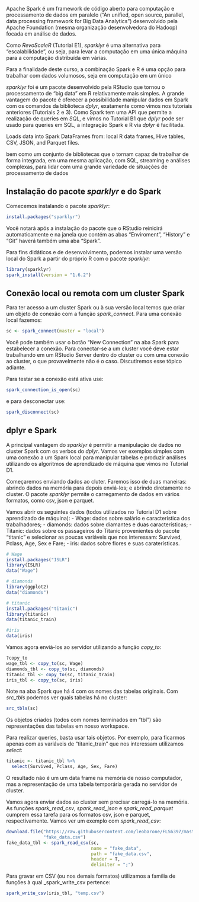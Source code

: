 Apache Spark é um framework de código aberto para computação e processamento de dados em paralelo ("An unified, open source, parallel, data processing framework for Big Data Analytics") desenvolvido pela Apache Foundation (mesma organização desenvolvedora do Hadoop) focada em análise de dados.

Como _RevoScaleR_ (Tutorial E1), _sparklyr_ é uma alternativa para "escalabilidade", ou seja, para levar a computação em uma única máquina para a computação distribuída em várias.

Para a finalidade deste curso, a combinação Spark e R é uma opção para trabalhar com dados volumosos, seja em computação em um único 

_sparklyr_ foi é um pacote desenvolvido pela RStudio que tornou o processamento de "big data" em R relativamente mais simples. A grande vantagem do pacote é oferecer a possibilidade manipular dados em Spark com os comandos da biblioteca _dplyr_, exatamente como vimos nos tutoriais anteriores (Tutoriais 2 e 3). Como Spark tem uma API que permite a realização de queries em _SQL_, e vimos no Tutorial B1 que _dplyr_ pode ser usado para queries em SQL, a integração Spark e R via _dplyr_ é facilitada.

Loads data into Spark DataFrames from: local R data frames, Hive tables, CSV, JSON, and Parquet files.


bem como um conjunto de bibliotecas que o tornam capaz de trabalhar de forma integrada, em uma mesma aplicação, com SQL, streaming e análises complexas, para lidar com uma grande variedade de situações de processamento de dados

## Instalação do pacote _sparklyr_ e do Spark

Comecemos instalando o pacote _sparklyr_:

```r
install.packages("sparklyr")
```

Você notará após a instalação do pacote que o RStudio reinicirá automaticamente e na janela que contém as abas "Enviroment", "History" e "Git" haverá também uma aba "Spark".

Para fins didáticos e de desenvolvimento, podemos instalar uma versão local do Spark a partir do próprio R com o pacote _sparklyr_:

```r
library(sparklyr)
spark_install(version = "1.6.2")
```

## Conexão local ou remota com um cluster Spark

Para ter acesso a um cluster Spark ou à sua versão local temos que criar um objeto de conexão com a função _spark\_connect_. Para uma conexão local fazemos:

```r
sc <- spark_connect(master = "local")
```

Você pode também usar o botão "New Connection" na aba Spark para estabelecer a conexão. Para conectar-se a um cluster você deve estar trabalhando em um RStudio Server dentro do cluster ou com uma conexão ao cluster, o que provavelmente não é o caso. Discutiremos esse tópico adiante.

Para testar se a conexão está ativa use:

```r
spark_connection_is_open(sc)
```

e para desconectar use:

```r
spark_disconnect(sc)
```

## dplyr e Spark

A principal vantagem do _sparklyr_ é permitir a manipulação de dados no cluster Spark com os verbos do _dplyr_. Vamos ver exemplos simples com uma conexão a um Spark local para manipular tabelas e produzir análises utilizando os algoritmos de aprendizado de máquina que vimos no Tutorial D1.

Começaremos enviando dados ao cluter. Faremos isso de duas maneiras: abrindo dados na memória para depois enviá-los; e abrindo diretamente no cluster. O pacote _sparklyr_ permite o carregamento de dados em vários formatos, como csv, json e parquet.

Vamos abrir os seguintes dados (todos utilizados no Tutorial D1 sobre aprendizado de máquina):
- Wage: dados sobre salário e característica dos trabalhadores;
- diamonds: dados sobre diamantes e duas características;
- Titanic: dados sobre os passageiros do Titanic provenientes do pacote "titanic" e selecionar as poucas variáveis que nos interessam: Survived, Pclass, Age, Sex e Fare;
- iris: dados sobre flores e suas caraterísticas.

```r
# Wage
install.packages("ISLR")
library(ISLR)
data("Wage")

# diamonds
library(ggplot2)
data("diamonds")

# titanic
install.packages("titanic")
library(titanic)
data(titanic_train)

#iris
data(iris)
```

Vamos agora enviá-los ao servidor utilizando a função _copy\_to_:

```r
?copy_to
wage_tbl <- copy_to(sc, Wage)
diamonds_tbl <- copy_to(sc, diamonds)
titanic_tbl <- copy_to(sc, titanic_train)
iris_tbl <- copy_to(sc, iris)
```

Note na aba Spark que há 4 com os nomes das tabelas originais. Com _src\_tbls_ podemos ver quais tabelas há no cluster:

```r
src_tbls(sc)
```

Os objetos criados (todos com nomes terminados em "tbl") são representações das tabelas em nosso workspace.

Para realizar queries, basta usar tais objetos. Por exemplo, para ficarmos apenas com as variáveis de "titanic_train" que nos interessam utilizamos _select_:

```r
titanic <- titanic_tbl %>% 
  select(Survived, Pclass, Age, Sex, Fare)
```

O resultado não é um um data frame na memória de nosso computador, mas a representação de uma tabela temporária gerada no servidor de cluster.

Vamos agora enviar dados ao cluster sem precisar carregá-lo na memória. As funções _spark\_read\_csv_, _spark\_read\_json_ e _spark\_read\_parquet_ cumprem essa tarefa para os formatos csv, json e parquet, respectivamente. Vamos ver um exemplo com _spark\_read\_csv_:

```r
download.file("https://raw.githubusercontent.com/leobarone/FLS6397/master/data/fake_data.csv",
              "fake_data.csv")
fake_data_tbl <- spark_read_csv(sc, 
                                name = "fake_data", 
                                path = "fake_data.csv",
                                header = T,
                                delimiter = ";")
```

Para gravar em CSV (ou nos demais formatos) utilizamos a família de funções à qual _spark\_write\_csv pertence:

```r
spark_write_csv(iris_tbl, "temp.csv")
```


